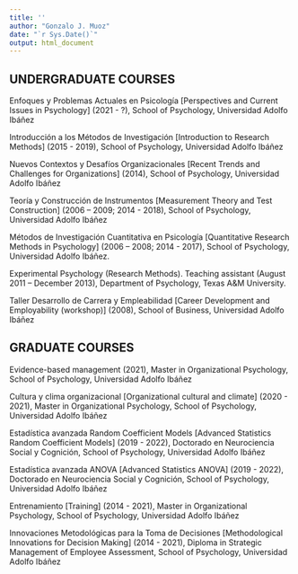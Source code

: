 ```yaml
---
title: ''
author: "Gonzalo J. Muoz"
date: "`r Sys.Date()`"
output: html_document
---
```


## UNDERGRADUATE COURSES

Enfoques y Problemas Actuales en Psicología [Perspectives and Current Issues in Psychology] (2021 - ?), School of Psychology, Universidad Adolfo Ibáñez
	
Introducción a los Métodos de Investigación [Introduction to Research Methods] (2015 - 2019), School of Psychology, Universidad Adolfo Ibáñez

Nuevos Contextos y Desafíos Organizacionales [Recent Trends and Challenges for Organizations] (2014), School of Psychology, Universidad Adolfo Ibáñez

Teoría y Construcción de Instrumentos [Measurement Theory and Test Construction] (2006 – 2009; 2014 - 2018), School of Psychology, Universidad Adolfo Ibáñez

Métodos de Investigación Cuantitativa en Psicología [Quantitative Research Methods in Psychology] (2006 – 2008; 2014 - 2017), School of Psychology, Universidad Adolfo Ibáñez.

Experimental Psychology (Research Methods). Teaching assistant (August 2011 – December 2013), Department of Psychology, Texas A&M University.

Taller Desarrollo de Carrera y Empleabilidad [Career Development and Employability (workshop)] (2008), School of Business, Universidad Adolfo Ibáñez

## GRADUATE COURSES

Evidence-based management (2021), Master in Organizational Psychology, School of Psychology, Universidad Adolfo Ibáñez

Cultura y clima organizacional [Organizational cultural and climate] (2020 - 2021), Master in Organizational Psychology, School of Psychology, Universidad Adolfo Ibáñez

Estadística avanzada Random Coefficient Models [Advanced Statistics Random Coefficient Models] (2019 - 2022), Doctorado en Neurociencia Social y Cognición, School of Psychology, Universidad Adolfo Ibáñez

Estadística avanzada ANOVA [Advanced Statistics ANOVA] (2019 - 2022), Doctorado en Neurociencia Social y Cognición, School of Psychology, Universidad Adolfo Ibáñez

Entrenamiento [Training] (2014 - 2021), Master in Organizational Psychology, School of Psychology, Universidad Adolfo Ibáñez

Innovaciones Metodológicas para la Toma de Decisiones [Methodological Innovations for Decision Making] (2014 - 2021), Diploma in Strategic Management of Employee Assessment, School of Psychology, Universidad Adolfo Ibáñez
